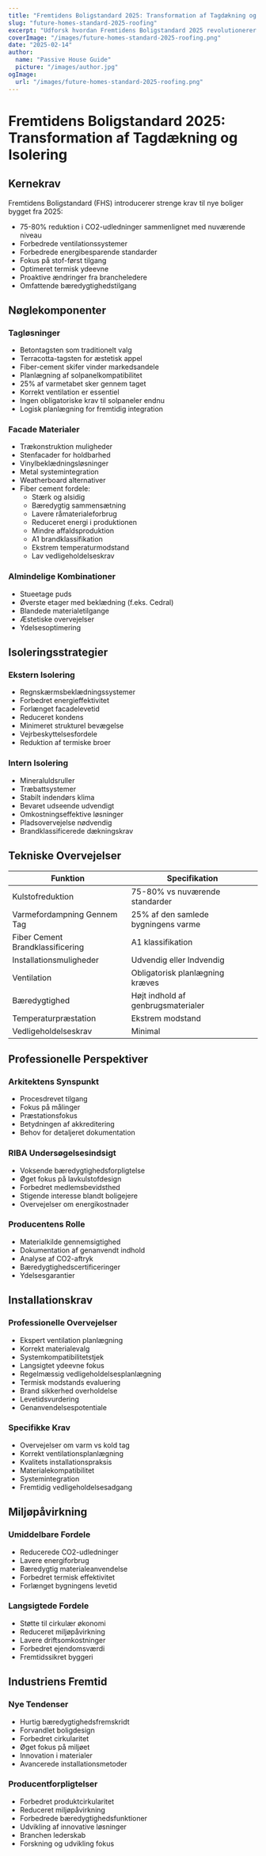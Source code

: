 ```yaml
---
title: "Fremtidens Boligstandard 2025: Transformation af Tagdækning og Isolering"
slug: "future-homes-standard-2025-roofing"
excerpt: "Udforsk hvordan Fremtidens Boligstandard 2025 revolutionerer boligbyggeri med nye krav til bæredygtige tagdæknings- og isoleringsløsninger."
coverImage: "/images/future-homes-standard-2025-roofing.png"
date: "2025-02-14"
author:
  name: "Passive House Guide"
  picture: "/images/author.jpg"
ogImage:
  url: "/images/future-homes-standard-2025-roofing.png"
---
```


# Fremtidens Boligstandard 2025: Transformation af Tagdækning og Isolering

## Kernekrav

Fremtidens Boligstandard (FHS) introducerer strenge krav til nye boliger bygget fra 2025:

- 75-80% reduktion i CO2-udledninger sammenlignet med nuværende niveau
- Forbedrede ventilationssystemer
- Forbedrede energibesparende standarder
- Fokus på stof-først tilgang
- Optimeret termisk ydeevne
- Proaktive ændringer fra brancheledere
- Omfattende bæredygtighedstilgang

## Nøglekomponenter

### Tagløsninger
- Betontagsten som traditionelt valg
- Terracotta-tagsten for æstetisk appel
- Fiber-cement skifer vinder markedsandele
- Planlægning af solpanelkompatibilitet
- 25% af varmetabet sker gennem taget
- Korrekt ventilation er essentiel
- Ingen obligatoriske krav til solpaneler endnu
- Logisk planlægning for fremtidig integration

### Facade Materialer
- Trækonstruktion muligheder
- Stenfacader for holdbarhed
- Vinylbeklædningsløsninger
- Metal systemintegration
- Weatherboard alternativer
- Fiber cement fordele:
  - Stærk og alsidig
  - Bæredygtig sammensætning
  - Lavere råmaterialeforbrug
  - Reduceret energi i produktionen
  - Mindre affaldsproduktion
  - A1 brandklassifikation
  - Ekstrem temperaturmodstand
  - Lav vedligeholdelseskrav

### Almindelige Kombinationer
- Stueetage puds
- Øverste etager med beklædning (f.eks. Cedral)
- Blandede materialetilgange
- Æstetiske overvejelser
- Ydelsesoptimering

## Isoleringsstrategier

### Ekstern Isolering
- Regnskærmsbeklædningssystemer
- Forbedret energieffektivitet
- Forlænget facadelevetid
- Reduceret kondens
- Minimeret strukturel bevægelse
- Vejrbeskyttelsesfordele
- Reduktion af termiske broer

### Intern Isolering
- Mineraluldsruller
- Træbattsystemer
- Stabilt indendørs klima
- Bevaret udseende udvendigt
- Omkostningseffektive løsninger
- Pladsovervejelse nødvendig
- Brandklassificerede dækningskrav

## Tekniske Overvejelser

| Funktion | Specifikation |
|----------|---------------|
| Kulstofreduktion | 75-80% vs nuværende standarder |
| Varmefordampning Gennem Tag | 25% af den samlede bygningens varme |
| Fiber Cement Brandklassificering | A1 klassifikation |
| Installationsmuligheder | Udvendig eller Indvendig |
| Ventilation | Obligatorisk planlægning kræves |
| Bæredygtighed | Højt indhold af genbrugsmaterialer |
| Temperaturpræstation | Ekstrem modstand |
| Vedligeholdelseskrav | Minimal |

## Professionelle Perspektiver

### Arkitektens Synspunkt
- Procesdrevet tilgang
- Fokus på målinger
- Præstationsfokus
- Betydningen af akkreditering
- Behov for detaljeret dokumentation

### RIBA Undersøgelsesindsigt
- Voksende bæredygtighedsforpligtelse
- Øget fokus på lavkulstofdesign
- Forbedret medlemsbevidsthed
- Stigende interesse blandt boligejere
- Overvejelser om energikostnader

### Producentens Rolle
- Materialkilde gennemsigtighed
- Dokumentation af genanvendt indhold
- Analyse af CO2-aftryk
- Bæredygtighedscertificeringer
- Ydelsesgarantier

## Installationskrav

### Professionelle Overvejelser
- Ekspert ventilation planlægning
- Korrekt materialevalg
- Systemkompatibilitetstjek
- Langsigtet ydeevne fokus
- Regelmæssig vedligeholdelsesplanlægning
- Termisk modstands evaluering
- Brand sikkerhed overholdelse
- Levetidsvurdering
- Genanvendelsespotentiale

### Specifikke Krav
- Overvejelser om varm vs kold tag
- Korrekt ventilationsplanlægning
- Kvalitets installationspraksis
- Materialekompatibilitet
- Systemintegration
- Fremtidig vedligeholdelsesadgang

## Miljøpåvirkning

### Umiddelbare Fordele
- Reducerede CO2-udledninger
- Lavere energiforbrug
- Bæredygtig materialeanvendelse
- Forbedret termisk effektivitet
- Forlænget bygningens levetid

### Langsigtede Fordele
- Støtte til cirkulær økonomi
- Reduceret miljøpåvirkning
- Lavere driftsomkostninger
- Forbedret ejendomsværdi
- Fremtidssikret byggeri

## Industriens Fremtid

### Nye Tendenser
- Hurtig bæredygtighedsfremskridt
- Forvandlet boligdesign
- Forbedret cirkularitet
- Øget fokus på miljøet
- Innovation i materialer
- Avancerede installationsmetoder

### Producentforpligtelser
- Forbedret produktcirkularitet
- Reduceret miljøpåvirkning
- Forbedrede bæredygtighedsfunktioner
- Udvikling af innovative løsninger
- Branchen lederskab
- Forskning og udvikling fokus